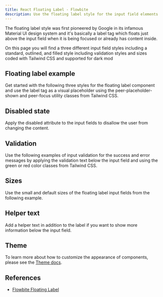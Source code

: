 ```yaml
---
title: React Floating Label - Flowbite
description: Use the floating label style for the input field elements to replicate the Material UI design system from Google and choose from multiple styles and sizes
---
```


The floating label style was first pioneered by Google in its infamous Material UI design system and it's basically a label tag which floats just above the input field when it is being focused or already has content inside.

On this page you will find a three different input field styles including a standard, outlined, and filled style including validation styles and sizes coded with Tailwind CSS and supported for dark mod

## Floating label example

Get started with the following three styles for the floating label component and use the label tag as a visual placeholder using the peer-placeholder-shown and peer-focus utility classes from Tailwind CSS.

<Example name="floatingLabel.root" />

## Disabled state

Apply the disabled attribute to the input fields to disallow the user from changing the content.

<Example name="floatingLabel.disabled" />

## Validation

Use the following examples of input validation for the success and error messages by applying the validation text below the input field and using the green or red color classes from Tailwind CSS.

<Example name="floatingLabel.validation" />

## Sizes

Use the small and default sizes of the floating label input fields from the following example.

<Example name="floatingLabel.sizes" />

## Helper text

Add a helper text in addition to the label if you want to show more information below the input field.

<Example name="floatingLabel.helperText" />

## Theme

To learn more about how to customize the appearance of components, please see the [Theme docs](/docs/customize/theme).

<Theme name="floatingLabel" />

## References

- [Flowbite Floating Label](https://flowbite.com/docs/forms/floating-label/)
